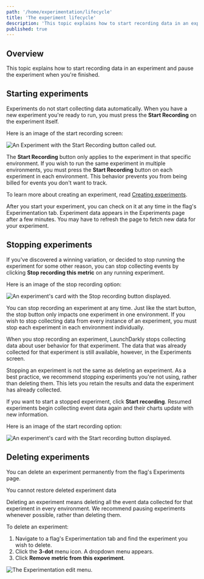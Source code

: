 ```yaml
---
path: '/home/experimentation/lifecycle'
title: 'The experiment lifecycle'
description: 'This topic explains how to start recording data in an experiment and pause the experiment when you''re finished.'
published: true
---
```


## Overview

This topic explains how to start recording data in an experiment and pause the experiment when you're finished.

## Starting experiments

Experiments do not start collecting data automatically. When you have a new experiment you're ready to run, you must press the **Start Recording** on the experiment itself.

Here is an image of the start recording screen:

![An Experiment with the Start Recording button called out.](../../../images/experiment-start-recording-callout.png)

The **Start Recording** button only applies to the experiment in that specific environment. If you wish to run the same experiment in multiple environments, you must press the **Start Recording** button on each experiment in each environment. This behavior prevents you from being billed for events you don't want to track.

To learn more about creating an experiment, read [Creating experiments](/home/experimentation/create).

After you start your experiment, you can check on it at any time in the flag's Experimentation tab. Experiment data appears in the Experiments page after a few minutes. You may have to refresh the page to fetch new data for your experiment.

## Stopping experiments

If you've discovered a winning variation, or decided to stop running the experiment for some other reason, you can stop collecting events by clicking **Stop recording this metric** on any running experiment.

Here is an image of the stop recording option:

![An experiment's card with the Stop recording button displayed.](../../../images/experiment-stop.png)


You can stop recording an experiment at any time. Just like the start button, the stop button only impacts one experiment in one environment. If you wish to stop collecting data from every instance of an experiment, you must stop each experiment in each environment individually.

When you stop recording an experiment, LaunchDarkly stops collecting data about user behavior for that experiment. The data that was already collected for that experiment is still available, however, in the Experiments screen.

Stopping an experiment is not the same as deleting an experiment. As a best practice, we recommend stopping experiments you're not using, rather than deleting them. This lets you retain the results and data the experiment has already collected.

If you want to start a stopped experiment, click **Start recording**. Resumed experiments begin collecting event data again and their charts update with new information.

Here is an image of the start recording option:

![An experiment's card with the Start recording button displayed.](../../../images/experiment-start.png)

## Deleting experiments

You can delete an experiment permanently from the flag's Experiments page.

<Callout intent="warning">
<CalloutTitle>You cannot restore deleted experiment data</CalloutTitle>
<CalloutDescription>

Deleting an experiment means deleting all the event data collected for that experiment in every environment. We recommend pausing experiments whenever possible, rather than deleting them.

</CalloutDescription>
</Callout>

To delete an experiment:

1. Navigate to a flag's Experimentation tab and find the experiment you wish to delete.
2. Click the **3-dot** menu icon. A dropdown menu appears.
3. Click **Remove metric from this experiment**.

![The Experimentation edit menu.](../../../images/experiment-menu.png)
